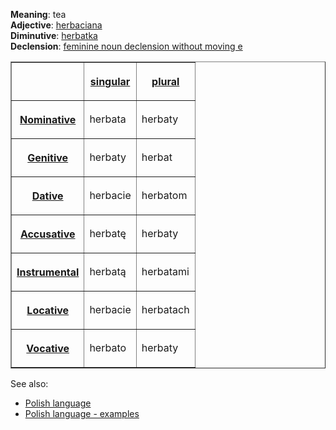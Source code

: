 '''Meaning''': tea<br>
'''Adjective''': [[Polish word - herbaciana|herbaciana]]<br>
'''Diminutive''': [[Polish word - herbatka|herbatka]]<br>
'''Declension''': [[Polish language - feminine noun declension without moving e|feminine noun declension without moving e]]

<table border=1>
<tr><th><th>[[Polish language - singular number|singular]]<th>[[Polish language - plural number|plural]]</tr>
<tr><th>[[Polish language - nominative|Nominative]]<td>herbata<td>herbaty</tr>
<tr><th>[[Polish language - genitive|Genitive]]<td>herbaty<td>herbat</tr>
<tr><th>[[Polish language - dative|Dative]]<td>herbacie<td>herbatom</tr>
<tr><th>[[Polish language - accusative|Accusative]]<td>herbatę<td>herbaty</tr>
<tr><th>[[Polish language - instrumental|Instrumental]]<td>herbatą<td>herbatami</tr>
<tr><th>[[Polish language - locative|Locative]]<td>herbacie<td>herbatach</tr>
<tr><th>[[Polish language - vocative|Vocative]]<td>herbato<td>herbaty</tr>
</table>

See also:
* [[Polish language]]
* [[Polish language - examples]]